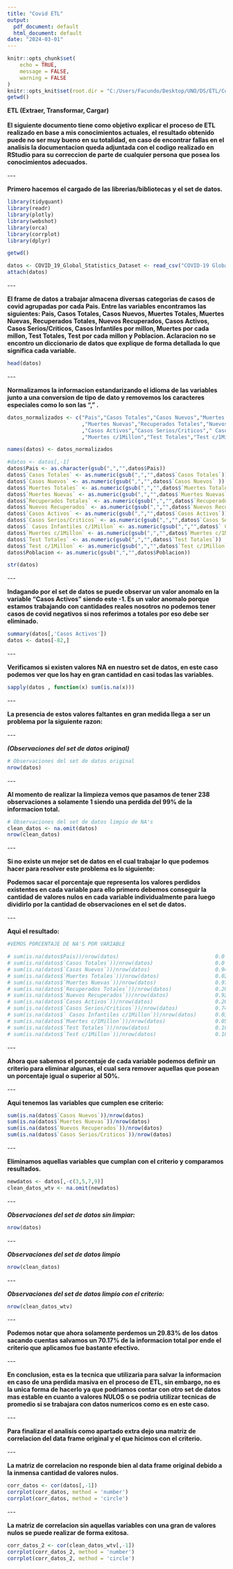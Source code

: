 ```yaml
---
title: "Covid ETL"
output:
  pdf_document: default
  html_document: default
date: "2024-03-01"
---
```


```r
knitr::opts_chunk$set(
	echo = TRUE,
	message = FALSE,
	warning = FALSE
)
knitr::opts_knit$set(root.dir = "C:/Users/Facundo/Desktop/UNO/DS/ETL/Covid/DataSet")
getwd()
```

| **ETL (Extraer, Transformar, Cargar)**
| 
| **El siguiente documento tiene como objetivo explicar el proceso de ETL realizado en base a mis conocimientos actuales, el resultado obtenido puede no ser muy bueno en su totalidad, en caso de encontrar fallas en el analisis la documentacion queda adjuntada con el codigo realizado en RStudio para su correccion de parte de cualquier persona que posea los conocimientos adecuados.**

\-\--

**Primero hacemos el cargado de las librerias/bibliotecas y el set de datos.**

```r
library(tidyquant)
library(readr)
library(plotly)
library(webshot)
library(orca)
library(corrplot)
library(dplyr)

getwd()

datos <- COVID_19_Global_Statistics_Dataset <- read_csv("COVID-19 Global Statistics Dataset.csv")
attach(datos)

```

\-\--

**El frame de datos a trabajar almacena diversas categorias de casos de covid agrupadas por cada Pais. Entre las variables encontramos las siguientes: Pais, Casos Totales, Casos Nuevos, Muertes Totales, Muertes Nuevas, Recuperados Totales, Nuevos Recuperados, Casos Activos, Casos Serios/Criticos, Casos Infantiles por millon, Muertes por cada millon, Test Totales, Test por cada millon y Poblacion. Aclaracion no se encontro un diccionario de datos que explique de forma detallada lo que significa cada variable.**

```r
head(datos)
```

\-\--

**Normalizamos la informacion estandarizando el idioma de las variables junto a una conversion de tipo de dato y removemos los caracteres especiales como lo son las "," .**

```r
datos_normalizados <- c("Pais","Casos Totales","Casos Nuevos","Muertes Totales"
                        ,"Muertes Nuevas","Recuperados Totales","Nuevos Recuperados"
                        ,"Casos Activos","Casos Serios/Criticos"," Casos Infantiles c/1Millon"
                        ,"Muertes c/1Millon","Test Totales","Test c/1Millon","Poblacion")

names(datos) <- datos_normalizados

#datos <- datos[,-1]
datos$Pais <- as.character(gsub(",","",datos$Pais))
datos$`Casos Totales` <- as.numeric(gsub(",","",datos$`Casos Totales`))
datos$`Casos Nuevos` <- as.numeric(gsub(",","",datos$`Casos Nuevos` ))
datos$`Muertes Totales` <- as.numeric(gsub(",","",datos$`Muertes Totales`))
datos$`Muertes Nuevas` <- as.numeric(gsub(",","",datos$`Muertes Nuevas`))
datos$`Recuperados Totales` <- as.numeric(gsub(",","",datos$`Recuperados Totales` ))
datos$`Nuevos Recuperados` <- as.numeric(gsub(",","",datos$`Nuevos Recuperados`))
datos$`Casos Activos` <- as.numeric(gsub(",","",datos$`Casos Activos`))
datos$`Casos Serios/Criticos` <- as.numeric(gsub(",","",datos$`Casos Serios/Criticos`))
datos$` Casos Infantiles c/1Millon` <- as.numeric(gsub(",","",datos$` Casos Infantiles c/1Millon`))
datos$`Muertes c/1Millon` <- as.numeric(gsub(",","",datos$`Muertes c/1Millon`))
datos$`Test Totales` <- as.numeric(gsub(",","",datos$`Test Totales`))
datos$`Test c/1Millon` <- as.numeric(gsub(",","",datos$`Test c/1Millon`))
datos$Poblacion <- as.numeric(gsub(",","",datos$Poblacion))

str(datos)
```

\-\--

**Indagando por el set de datos se puede observar un valor anomalo en la variable "Casos Activos" siendo este -1. Es un valor anomalo porque estamos trabajando con cantidades reales nosotros no podemos tener casos de covid negativos si nos referimos a totales por eso debe ser eliminado.**

```r
summary(datos[,'Casos Activos'])
datos <- datos[-82,]
```

\-\--

**Verificamos si existen valores NA en nuestro set de datos, en este caso podemos ver que los hay en gran cantidad en casi todas las variables.**

```r
sapply(datos , function(x) sum(is.na(x)))
```

\-\--

**La presencia de estos valores faltantes en gran medida llega a ser un problema por la siguiente razon:**

\-\--

***(Observaciones del set de datos original)***

```r
# Observaciones del set de datos original
nrow(datos)
```

\-\--

**Al momento de realizar la limpieza vemos que pasamos de tener 238 observaciones a solamente 1 siendo una perdida del 99% de la informacion total.**

```r
# Observaciones del set de datos limpio de NA's
clean_datos <- na.omit(datos)
nrow(clean_datos)
```

\-\--

**Si no existe un mejor set de datos en el cual trabajar lo que podemos hacer para resolver este problema es lo siguiente:**

**Podemos sacar el porcentaje que representa los valores perdidos existentes en cada variable para ello primero debemos conseguir la cantidad de valores nulos en cada variable individualmente para luego dividirlo por la cantidad de observaciones en el set de datos.**

\-\--

**Aqui el resultado:**

```r
#VEMOS PORCENTAJE DE NA'S POR VARIABLE

# sum(is.na(datos$Pais))/nrow(datos)                               0.0
# sum(is.na(datos$`Casos Totales`))/nrow(datos)                    0.0
# sum(is.na(datos$`Casos Nuevos`))/nrow(datos)                     0.94
# sum(is.na(datos$`Muertes Totales`))/nrow(datos)                  0.02
# sum(is.na(datos$`Muertes Nuevas`))/nrow(datos)                   0.97
# sum(is.na(datos$`Recuperados Totales`))/nrow(datos)              0.20
# sum(is.na(datos$`Nuevos Recuperados`))/nrow(datos)               0.92
# sum(is.na(datos$`Casos Activos`))/nrow(datos)                    0.20
# sum(is.na(datos$`Casos Serios/Criticos`))/nrow(datos)            0.74
# sum(is.na(datos$` Casos Infantiles c/1Millon`))/nrow(datos)      0.03
# sum(is.na(datos$`Muertes c/1Millon`))/nrow(datos)                0.05
# sum(is.na(datos$`Test Totales`))/nrow(datos)                     0.10
# sum(is.na(datos$`Test c/1Millon`))/nrow(datos)                   0.10
```

\-\--

**Ahora que sabemos el porcentaje de cada variable podemos definir un criterio para eliminar algunas, el cual sera remover aquellas que posean un porcentaje igual o superior al 50%.**

\-\--

**Aqui tenemos las variables que cumplen ese criterio:**

```r
sum(is.na(datos$`Casos Nuevos`))/nrow(datos)  
sum(is.na(datos$`Muertes Nuevas`))/nrow(datos)
sum(is.na(datos$`Nuevos Recuperados`))/nrow(datos) 
sum(is.na(datos$`Casos Serios/Criticos`))/nrow(datos) 
```

\-\--

**Eliminamos aquellas variables que cumplan con el criterio y comparamos resultados.**

```r
newdatos <- datos[,-c(3,5,7,9)] 
clean_datos_wtv <- na.omit(newdatos)
```

\-\--

***Observaciones del set de datos sin limpiar:***

```r
nrow(datos)
```

\-\--

***Observaciones del set de datos limpio***

```r
nrow(clean_datos)
```

\-\--

***Observaciones del set de datos limpio con el criterio:***

```r
nrow(clean_datos_wtv)
```

\-\--

**Podemos notar que ahora solamente perdemos un 29.83% de los datos sacando cuentas salvamos un 70.17% de la informacion total por ende el criterio que aplicamos fue bastante efectivo.**

\-\--

**En conclusion, esta es la tecnica que utilizaria para salvar la informacion en caso de una perdida masiva en el proceso de ETL, sin embargo, no es la unica forma de hacerlo ya que podriamos contar con otro set de datos mas estable en cuanto a valores NULOS o se podria utilizar tecnicas de promedio si se trabajara con datos numericos como es en este caso.**

\-\--

**Para finalizar el analisis como apartado extra dejo una matriz de correlacion del data frame original y el que hicimos con el criterio.**

\-\--

**La matriz de correlacion no responde bien al data frame original debido a la inmensa cantidad de valores nulos.**

```r
corr_datos <- cor(datos[,-1])
corrplot(corr_datos, method = 'number')
corrplot(corr_datos, method = 'circle')
```

\-\--

**La matriz de correlacion sin aquellas variables con una gran de valores nulos se puede realizar de forma exitosa.**

```r
corr_datos_2 <- cor(clean_datos_wtv[,-1])
corrplot(corr_datos_2, method = 'number')
corrplot(corr_datos_2, method = 'circle')
```

